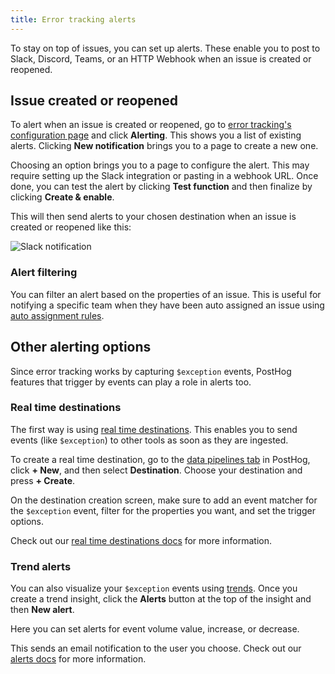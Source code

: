 ```yaml
---
title: Error tracking alerts
---
```


To stay on top of issues, you can set up alerts. These enable you to post to Slack, Discord, Teams, or an HTTP Webhook when an issue is created or reopened.

## Issue created or reopened

To alert when an issue is created or reopened, go to [error tracking's configuration page](https://us.posthog.com/error_tracking/configuration) and click **Alerting**. This shows you a list of existing alerts. Clicking **New notification** brings you to a page to create a new one.

<ProductScreenshot
    imageLight="https://res.cloudinary.com/dmukukwp6/image/upload/Clean_Shot_2025_04_08_at_11_53_54_2x_81605f7812.png"
    imageDark="https://res.cloudinary.com/dmukukwp6/image/upload/Clean_Shot_2025_04_08_at_11_53_11_2x_8b15ee84e0.png"
    alt="Error tracking alerting"
    classes="rounded"
/>

Choosing an option brings you to a page to configure the alert. This may require setting up the Slack integration or pasting in a webhook URL. Once done, you can test the alert by clicking **Test function** and then finalize by clicking **Create & enable**.

This will then send alerts to your chosen destination when an issue is created or reopened like this:

![Slack notification](https://res.cloudinary.com/dmukukwp6/image/upload/Clean_Shot_2025_04_08_at_14_02_41_2x_2410295066.png)

### Alert filtering

You can filter an alert based on the properties of an issue. This is useful for notifying a specific team when they have been auto assigned an issue using [auto assignment rules](/docs/error-tracking/managing-issues#auto-assignment-rules).

<ProductScreenshot
    imageLight="https://res.cloudinary.com/dmukukwp6/image/upload/assignee_filter_light_e575af6512.png"
    imageDark="https://res.cloudinary.com/dmukukwp6/image/upload/assignee_filter_dark_9a8907af03.png"
    alt="Error tracking alert assignee filtering"
    classes="rounded"
/>

## Other alerting options

Since error tracking works by capturing `$exception` events, PostHog features that trigger by events can play a role in alerts too.

### Real time destinations

The first way is using [real time destinations](/docs/cdp/destinations). This enables you to send events (like `$exception`) to other tools as soon as they are ingested.

To create a real time destination, go to the [data pipelines tab](https://us.posthog.com/pipeline/overview) in PostHog, click **+ New**, and then select **Destination**. Choose your destination and press **+ Create**.

On the destination creation screen, make sure to add an event matcher for the `$exception` event, filter for the properties you want, and set the trigger options.

<ProductScreenshot
  imageLight="https://res.cloudinary.com/dmukukwp6/image/upload/Clean_Shot_2025_04_08_at_14_13_50_2x_8ca29f29f2.png"
  imageDark="https://res.cloudinary.com/dmukukwp6/image/upload/Clean_Shot_2025_04_08_at_14_14_04_2x_dcbf8f025e.png"
  alt="Real time destination"
  classes="rounded"
/>

Check out our [real time destinations docs](/docs/cdp/destinations) for more information.

### Trend alerts

You can also visualize your `$exception` events using [trends](/docs/product-analytics/trends/overview). Once you create a trend insight, click the **Alerts** button at the top of the insight and then **New alert**. 

Here you can set alerts for event volume value, increase, or decrease.

<ProductScreenshot
  imageLight="https://res.cloudinary.com/dmukukwp6/image/upload/Clean_Shot_2025_04_08_at_14_26_43_2x_4ef6402556.png"
  imageDark="https://res.cloudinary.com/dmukukwp6/image/upload/Clean_Shot_2025_04_08_at_14_25_35_2x_f36353143b.png"
  alt="Insight alert"
  classes="rounded"
/>

This sends an email notification to the user you choose. Check out our [alerts docs](/docs/alerts) for more information.